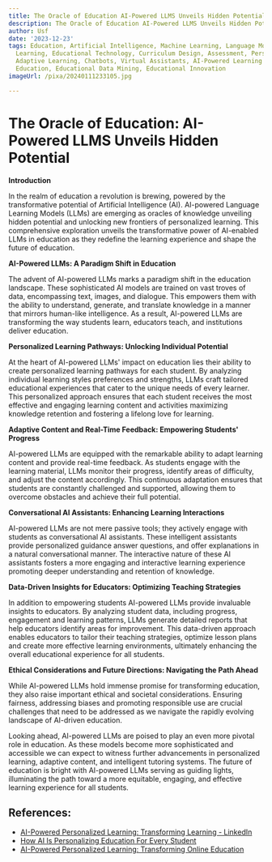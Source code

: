 ```yaml
---
title: The Oracle of Education AI-Powered LLMS Unveils Hidden Potential
description: The Oracle of Education AI-Powered LLMS Unveils Hidden Potential
author: Usf
date: '2023-12-23'
tags: Education, Artificial Intelligence, Machine Learning, Language Models, Big Data,
  Learning, Educational Technology, Curriculum Design, Assessment, Personalization,
  Adaptive Learning, Chatbots, Virtual Assistants, AI-Powered Learning Systems, Data-Driven
  Education, Educational Data Mining, Educational Innovation
imageUrl: /pixa/20240111233105.jpg

---
```

#  The Oracle of Education: AI-Powered LLMS Unveils Hidden Potential

**Introduction**

In the  realm of education a revolution is brewing, powered  by the transformative potential of Artificial Intelligence (AI). AI-powered Language Learning Models (LLMs) are emerging as oracles of knowledge unveiling hidden potential and unlocking new frontiers of personalized learning. This comprehensive exploration unveils the transformative power of AI-enabled LLMs in education as they redefine the learning experience and shape  the future of education.

**AI-Powered LLMs: A Paradigm Shift in Education**

The  advent of AI-powered LLMs marks a  paradigm shift in the education  landscape. These sophisticated AI models are trained on  vast troves of data, encompassing text, images, and  dialogue. This empowers them with the ability  to understand, generate, and translate knowledge in a manner that  mirrors human-like  intelligence. As a result, AI-powered LLMs are transforming  the way students  learn, educators teach,  and institutions deliver education.

**Personalized  Learning Pathways: Unlocking Individual Potential**

At the heart of AI-powered LLMs'  impact on education lies their ability to create personalized learning  pathways for each student.  By analyzing individual learning styles preferences and strengths, LLMs craft tailored educational experiences that cater to the unique needs of every learner. This personalized approach ensures that each student  receives the most effective and engaging learning content and activities maximizing knowledge  retention  and fostering  a lifelong love for  learning.

**Adaptive Content and Real-Time Feedback: Empowering Students' Progress**

AI-powered LLMs are equipped with  the remarkable ability to adapt learning content and provide real-time feedback. As students engage with the  learning material, LLMs monitor their  progress, identify areas of difficulty, and adjust the content  accordingly. This continuous adaptation ensures that students are constantly challenged and supported, allowing them  to overcome obstacles  and achieve their full potential.

**Conversational AI Assistants: Enhancing Learning Interactions**

AI-powered LLMs are not mere passive tools; they actively engage with students as conversational AI assistants. These intelligent assistants provide personalized guidance  answer questions,  and offer  explanations in a natural  conversational manner. The interactive nature of these AI assistants fosters a more engaging and interactive learning experience promoting deeper understanding and retention of knowledge.

**Data-Driven Insights for Educators: Optimizing Teaching Strategies**

In addition to empowering students AI-powered LLMs provide  invaluable insights to educators.  By analyzing  student data, including progress, engagement and  learning patterns, LLMs generate detailed reports that help educators identify areas for improvement. This  data-driven  approach enables educators to tailor their teaching  strategies, optimize lesson plans and create more effective learning environments, ultimately enhancing the  overall educational experience for all students.

**Ethical  Considerations and Future Directions: Navigating the  Path Ahead**

While AI-powered LLMs hold immense promise for transforming education, they also raise important ethical and societal considerations. Ensuring fairness, addressing biases and promoting  responsible  use are crucial challenges that need to be addressed as we navigate the rapidly evolving landscape of AI-driven education.

Looking ahead, AI-powered LLMs are poised  to play an even more pivotal role in  education. As these  models become more sophisticated and accessible we can expect to witness further advancements in personalized learning, adaptive content, and intelligent tutoring systems. The future  of education is bright with AI-powered LLMs serving as guiding lights, illuminating the path toward  a more equitable, engaging, and effective learning experience for all students.

## References:
- [AI-Powered Personalized Learning: Transforming Learning - LinkedIn](https://www.linkedin.com/pulse/ai-powered-personalized-learning-transforming)
- [How AI Is Personalizing Education For Every Student](https://elearningindustry.com/how-ai-is-personalizing-education-for-every-student)
- [AI-Powered Personalized Learning: Transforming Online Education](https://medium.com/@pradeep90ms/ai-powered-personalized-learning-transforming-online-education-ac748d6faf50)
